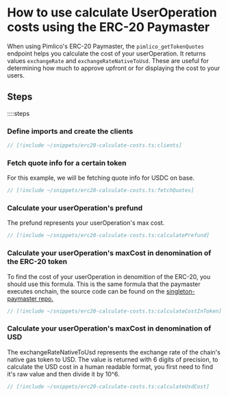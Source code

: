 # How to use calculate UserOperation costs using the ERC-20 Paymaster

When using Pimlico's ERC-20 Paymaster, the `pimlico_getTokenQuotes` endpoint helps you calculate the cost of your userOperation. It returns values `exchangeRate` and `exchangeRateNativeToUsd`. These are useful for determining how much to approve upfront or for displaying the cost to your users.

## Steps

::::steps
### Define imports and create the clients

```ts
// [!include ~/snippets/erc20-calculate-costs.ts:clients]
```

### Fetch quote info for a certain token

For this example, we will be fetching quote info for USDC on base.

```ts
// [!include ~/snippets/erc20-calculate-costs.ts:fetchQuotes]
```

### Calculate your userOperation's prefund

The prefund represents your userOperation's max cost.

```ts
// [!include ~/snippets/erc20-calculate-costs.ts:calculatePrefund]
```

### Calculate your userOperation's maxCost in denomination of the ERC-20 token

To find the cost of your userOperation in denomition of the ERC-20, you should use this formula. This is the same formula that the paymaster executes onchain, the source code can be found on the [singleton-paymaster repo.](https://github.com/pimlicolabs/singleton-paymaster/blob/08c85d3190db5110a37f1a8555797ec63b6984ec/src/base/BaseSingletonPaymaster.sol#L326-L341)

```ts
// [!include ~/snippets/erc20-calculate-costs.ts:calculateCostInToken]
```

### Calculate your userOperation's maxCost in denomination of USD

The exchangeRateNativeToUsd represents the exchange rate of the chain's native gas token to USD. The value is returned with 6 digits of precision, to calculate the USD cost in a human readable format, you first need to find it's raw value and then divide it by 10^6.

```ts
// [!include ~/snippets/erc20-calculate-costs.ts:calculateUsdCost]
```
